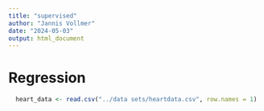 ```yaml
---
title: "supervised"
author: "Jannis Vollmer"
date: "2024-05-03"
output: html_document
---
```


# Regression

```r
  heart_data <- read.csv("../data sets/heartdata.csv", row.names = 1)
```